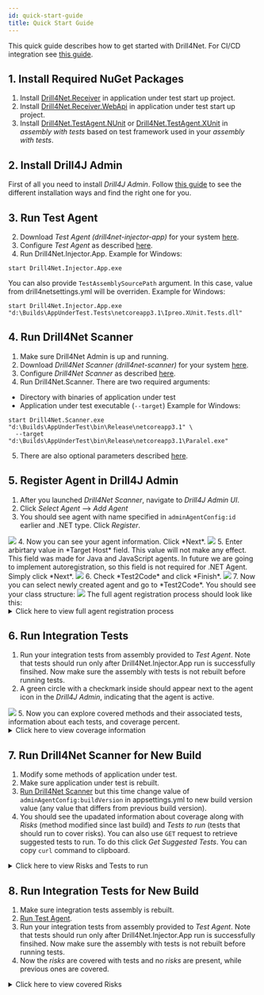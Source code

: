 ```yaml
---
id: quick-start-guide
title: Quick Start Guide
---
```



This quick guide describes how to get started with Drill4Net.
For CI/CD integration see [this guide](./ci-cd-integration).

## 1. Install Required NuGet Packages
1. Install [Drill4Net.Receiver](https://www.nuget.org/packages/Drill4Net.Receiver) in application under test start up project.
2. Install [Drill4Net.Receiver.WebApi](https://www.nuget.org/packages/Drill4Net.Receiver.WebApi) in application under test start up project.
3. Install [Drill4Net.TestAgent.NUnit](https://www.nuget.org/packages/Drill4Net.TestAgent.NUnit) or [Drill4Net.TestAgent.XUnit](https://www.nuget.org/packages/Drill4Net.TestAgent.XUnit)
in *assembly with tests* based on test framework used in your *assembly with tests*.

## 2. Install Drill4J Admin
First of all you need to install *Drill4J Admin*. Follow [this guide](./drill4j-admin-installation)
to see the different installation ways and find the right one for you.

## 3. Run Test Agent
2. Download *Test Agent (drill4net-injector-app)* for your system [here](https://github.com/Drill4J/dotnet-releases/releases/tag/v1.0.0).
2. Configure *Test Agent* as described [here](./configuration#test-agent-configuration).
3. Run Drill4Net.Injector.App. Example for Windows:
```
start Drill4Net.Injector.App.exe
```
You can also provide `TestAssemblySourcePath` argument. In this case, value from drill4netsettings.yml will be overriden. Example for Windows:
```
start Drill4Net.Injector.App.exe "d:\Builds\AppUnderTest.Tests\netcoreapp3.1\Ipreo.XUnit.Tests.dll"
```

## 4. Run Drill4Net Scanner
1. Make sure Drill4Net Admin is up and running.
2. Download *Drill4Net Scanner (drill4net-scanner)* for your system [here](https://github.com/Drill4J/dotnet-releases/releases/tag/v1.0.0).
3. Configure *Drill4Net Scanner* as described [here](./configuration#drill4net-scanner-configuration).
4. Run Drill4Net.Scanner. There are two required arguments: 
- Directory with binaries of application under test
- Application under test executable (`--target`)
Example for Windows:
```
start Drill4Net.Scanner.exe "d:\Builds\AppUnderTest\bin\Release\netcoreapp3.1" \
  --target "d:\Builds\AppUnderTest\bin\Release\netcoreapp3.1\Paralel.exe"
```
5. There are also optional parameters described [here](./drill4net-scanner-parameters).

## 5. Register Agent in Drill4J Admin
1. After you launched *Drill4Net Scanner*, navigate to *Drill4J Admin UI*.
2. Click *Select Agent* --> *Add Agent*
3. You should see agent with name specified in `adminAgentConfig:id` earlier and .NET type. Click *Register*.
<Image src="/img/drill4net/add-agent.png"/>
4. Now you can see your agent information. Click *Next*.
<Image src="/img/drill4net/agent-registration-01.png"/>
5. Enter arbirtary value in *Target Host* field. This value will not make any effect. This field was made for Java and JavaScript agents.
In future we are going to implement autoregistration, so this field is not required for .NET Agent. Simply click *Next*.
<Image src="/img/drill4net/agent-registration-02.png"/>
6. Check *Test2Code* and click *Finish*.
<Image src="/img/drill4net/agent-registration-03.png"/>
7. Now you can select newly created agent and go to *Test2Code*. You should see your class structure:
<Image src="/img/drill4net/test2code-01.png"/>
The full agent registration process should look like this:
<details> 
    <summary>Click here to view full agent registration process</summary>
    <Image src="/img/drill4net/agent-registration-process.gif"/>
</details>

## 6. Run Integration Tests
1. Run your integration tests from assembly provided to *Test Agent*. Note that tests should run only after Drill4Net.Injector.App run is
successfully finsihed. Now make sure the assembly with tests is not rebuilt before running tests.
2. A green circle with a checkmark inside should appear next to the agent icon in the *Drill4J Admin*, indicating that the agent
is active.
<Image src="/img/drill4net/active-agent.png"/>
5. Now you can explore covered methods and their associated tests, information about each tests, and coverage percent.
<details> 
    <summary>Click here to view coverage information</summary>
    <Image src="/img/drill4net/coverage-info.gif"/>
</details>

## 7. Run Drill4Net Scanner for New Build
1. Modify some methods of application under test. 
2. Make sure application under test is rebuilt.
3. [Run Drill4Net Scanner](#4-run-drill4net-scanner) but this time change value of `adminAgentConfig:buildVersion` in appsettings.yml
to new build version value (any value that differs from previous build version).
4. You should see the upadated information about coverage along with *Risks* (method modified since last build) and
*Tests to run* (tests that should run to cover risks). You can also use `GET` request to retrieve suggested tests to run.
To do this click *Get Suggested Tests*. You can copy `curl` command to clipboard.
<details> 
    <summary>Click here to view Risks and Tests to run</summary>
    <Image src="/img/drill4net/risks-and-tests-to-run.gif"/>
</details>

## 8. Run Integration Tests for New Build
1. Make sure integration tests assembly is rebuilt.
2. [Run Test Agent](#3-run-test-agent).
3. Run your integration tests from assembly provided to *Test Agent*. Note that tests should run only after Drill4Net.Injector.App run is
successfully finsihed. Now make sure the assembly with tests is not rebuilt before running tests.
4. Now the *risks* are covered with tests and no *risks* are present, while previous ones are covered.
<details> 
    <summary>Click here to view covered Risks</summary>
    <Image src="/img/drill4net/covered-risks.gif"/>
</details>
